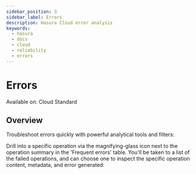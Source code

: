 ```yaml
---
sidebar_position: 3
sidebar_label: Errors
description: Hasura Cloud error analysis
keywords:
  - hasura
  - docs
  - cloud
  - reliability
  - errors
---
```



# Errors

<div className='badge badge--primary heading-badge'>Available on: Cloud Standard</div>

## Overview

Troubleshoot errors quickly with powerful analytical tools and filters:

<Thumbnail src='/img/observability/pro-tab-errors.png' alt='Hasura Cloud Console errors tab' />

Drill into a specific operation via the magnifying-glass icon next to the operation summary in the 'Frequent errors'
table. You'll be taken to a list of the failed operations, and can choose one to inspect the specific operation content,
metadata, and error generated:

<Thumbnail src='/img/observability/inspect-error.png' alt='Hasura Cloud Console inspect a failed operation' />

